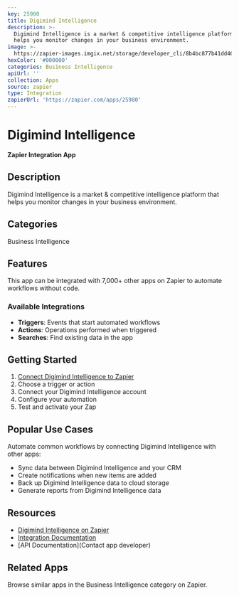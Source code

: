```yaml
---
key: 25980
title: Digimind Intelligence
description: >-
  Digimind Intelligence is a market & competitive intelligence platform that
  helps you monitor changes in your business environment.
image: >-
  https://zapier-images.imgix.net/storage/developer_cli/8b4bc877b41dd46630f4e7aa11ba7fb2_4.png?auto=format%2Ccompress&ixlib=python-3.0.0&q=50
hexColor: '#000000'
categories: Business Intelligence
apiUrl: ''
collection: Apps
source: zapier
type: Integration
zapierUrl: 'https://zapier.com/apps/25980'
---
```

# Digimind Intelligence

**Zapier Integration App**

## Description

Digimind Intelligence is a market & competitive intelligence platform that helps you monitor changes in your business environment.

## Categories

Business Intelligence

## Features

This app can be integrated with 7,000+ other apps on Zapier to automate workflows without code.

### Available Integrations

- **Triggers**: Events that start automated workflows
- **Actions**: Operations performed when triggered
- **Searches**: Find existing data in the app

## Getting Started

1. [Connect Digimind Intelligence to Zapier](https://zapier.com/apps/25980)
2. Choose a trigger or action
3. Connect your Digimind Intelligence account
4. Configure your automation
5. Test and activate your Zap

## Popular Use Cases

Automate common workflows by connecting Digimind Intelligence with other apps:

- Sync data between Digimind Intelligence and your CRM
- Create notifications when new items are added
- Back up Digimind Intelligence data to cloud storage
- Generate reports from Digimind Intelligence data

## Resources

- [Digimind Intelligence on Zapier](https://zapier.com/apps/25980)
- [Integration Documentation](https://zapier.com/apps/25980/integrations)
- [API Documentation](Contact app developer)

## Related Apps

Browse similar apps in the Business Intelligence category on Zapier.
